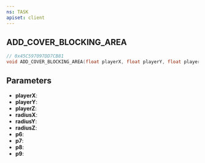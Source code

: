 ```yaml
---
ns: TASK
apiset: client
---
```

## ADD_COVER_BLOCKING_AREA

```c
// 0x45C597097DD7CB81
void ADD_COVER_BLOCKING_AREA(float playerX, float playerY, float playerZ, float radiusX, float radiusY, float radiusZ, BOOL p6, BOOL p7, BOOL p8, BOOL p9);
```


## Parameters
* **playerX**:
* **playerY**:
* **playerZ**:
* **radiusX**:
* **radiusY**:
* **radiusZ**:
* **p6**:
* **p7**:
* **p8**:
* **p9**: